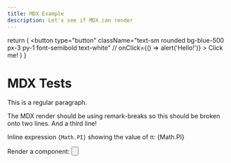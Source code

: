 ```yaml
---
title: MDX Example
description: Let's see if MDX can render
---
```


  return (
    <button
      type="button"
      className="text-sm rounded bg-blue-500 px-3 py-1 font-semibold text-white"
      // onClick={() => alert('Hello!')}
    >
      Click me!
    </button>
  )
}

# MDX Tests

This is a regular paragraph.

The MDX render should be using remark-breaks
so this should be broken onto two lines.
And a third line!

Inline expression `{Math.PI}` showing the value of π: {Math.PI}

Render a component: <Button />
